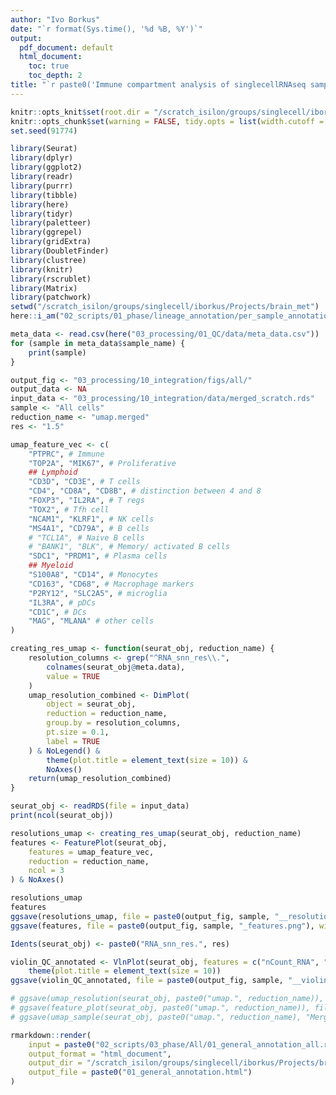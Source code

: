 ```yaml
---
author: "Ivo Borkus"
date: "`r format(Sys.time(), '%d %B, %Y')`"
output:  
  pdf_document: default
  html_document:
    toc: true
    toc_depth: 2
title: "`r paste0('Immune compartment analysis of singlecellRNAseq samples')`"
---
```


```r
knitr::opts_knit$set(root.dir = "/scratch_isilon/groups/singlecell/iborkus/Projects/brain_met") # nolint
knitr::opts_chunk$set(warning = FALSE, tidy.opts = list(width.cutoff = 60), tidy = FALSE) # nolint
set.seed(91774)
```

```R
library(Seurat)
library(dplyr)
library(ggplot2)
library(readr)
library(purrr)
library(tibble)
library(here)
library(tidyr)
library(paletteer)
library(ggrepel)
library(gridExtra)
library(DoubletFinder)
library(clustree)
library(knitr)
library(rscrublet)
library(Matrix)
library(patchwork)
setwd("/scratch_isilon/groups/singlecell/iborkus/Projects/brain_met")
here::i_am("02_scripts/01_phase/lineage_annotation/per_sample_annotation.rmd")
```

```R
meta_data <- read.csv(here("03_processing/01_QC/data/meta_data.csv"))
for (sample in meta_data$sample_name) {
    print(sample)
}
```

```R
output_fig <- "03_processing/10_integration/figs/all/"
output_data <- NA
input_data <- "03_processing/10_integration/data/merged_scratch.rds"
sample <- "All cells"
reduction_name <- "umap.merged"
res <- "1.5"
```
```R
umap_feature_vec <- c(
    "PTPRC", # Immune
    "TOP2A", "MIK67", # Proliferative
    ## Lymphoid
    "CD3D", "CD3E", # T cells
    "CD4", "CD8A", "CD8B", # distinction between 4 and 8
    "FOXP3", "IL2RA", # T regs
    "TOX2", # Tfh cell
    "NCAM1", "KLRF1", # NK cells
    "MS4A1", "CD79A", # B cells
    # "TCL1A", # Naive B cells
    # "BANK1", "BLK", # Memory/ activated B cells
    "SDC1", "PRDM1", # Plasma cells
    ## Myeloid
    "S100A8", "CD14", # Monocytes
    "CD163", "CD68", # Macrophage markers
    "P2RY12", "SLC2A5", # microglia
    "IL3RA", # pDCs
    "CD1C", # DCs
    "MAG", "MLANA" # other cells
)
```

```R
creating_res_umap <- function(seurat_obj, reduction_name) {
    resolution_columns <- grep("^RNA_snn_res\\.",
        colnames(seurat_obj@meta.data),
        value = TRUE
    )
    umap_resolution_combined <- DimPlot(
        object = seurat_obj,
        reduction = reduction_name,
        group.by = resolution_columns,
        pt.size = 0.1,
        label = TRUE
    ) & NoLegend() &
        theme(plot.title = element_text(size = 10)) &
        NoAxes()
    return(umap_resolution_combined)
}
```




```R
seurat_obj <- readRDS(file = input_data)
print(ncol(seurat_obj))
```

```R
resolutions_umap <- creating_res_umap(seurat_obj, reduction_name)
features <- FeaturePlot(seurat_obj,
    features = umap_feature_vec,
    reduction = reduction_name,
    ncol = 3
) & NoAxes()

resolutions_umap
features
ggsave(resolutions_umap, file = paste0(output_fig, sample, "__resolution.png"))
ggsave(features, file = paste0(output_fig, sample, "_features.png"), width = 20, height = 25)
```

```R
Idents(seurat_obj) <- paste0("RNA_snn_res.", res)

violin_QC_annotated <- VlnPlot(seurat_obj, features = c("nCount_RNA", "nFeature_RNA", "percent_mt", "doublet.score"), ncol = 2) &
    theme(plot.title = element_text(size = 10))
ggsave(violin_QC_annotated, file = paste0(output_fig, sample, "__violin_QCs_", res, ".png"))
```



```R
# ggsave(umap_resolution(seurat_obj, paste0("umap.", reduction_name)), file = paste0(output_umap_res, reduction_name, ".png"), height = 20, width = 20)
# ggsave(feature_plot(seurat_obj, paste0("umap.", reduction_name)), file = paste0(output_umap_feat, reduction_name, ".png"), height = 20, width = 20)
# ggsave(umap_sample(seurat_obj, paste0("umap.", reduction_name), "Merging of samples using all QC checked cells"), file = paste0("03_processing/10_integration/figs/", reduction_name, "_sample.png"), height = 20, width = 20)
```

```R
rmarkdown::render(
    input = paste0("02_scripts/03_phase/All/01_general_annotation_all.rmd"),
    output_format = "html_document",
    output_dir = "/scratch_isilon/groups/singlecell/iborkus/Projects/brain_met/02_scripts/knits/03_phase/All/",
    output_file = paste0("01_general_annotation.html")
)
```
